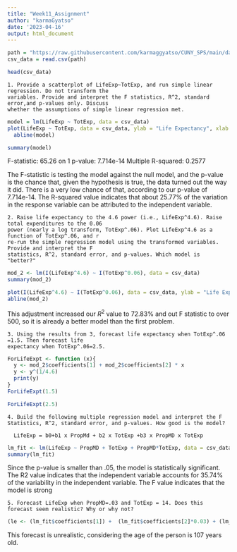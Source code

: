 ```yaml
---
title: "Week11_Assignment"
author: "karmaGyatso"
date: '2023-04-16'
output: html_document
---
```


```r
path = "https://raw.githubusercontent.com/karmaggyatso/CUNY_SPS/main/data_605/week_12/who.csv"
csv_data = read.csv(path)

head(csv_data)
```

```
1. Provide a scatterplot of LifeExp~TotExp, and run simple linear regression. Do not transform the
variables. Provide and interpret the F statistics, R^2, standard error,and p-values only. Discuss
whether the assumptions of simple linear regression met.
```
```r
model = lm(LifeExp ~ TotExp, data = csv_data)
plot(LifeExp ~ TotExp, data = csv_data, ylab = "Life Expectancy", xlab = "Total Expectancy") + 
  abline(model)
```

```r
summary(model)
```

F-statistic: 65.26 on 1 p-value: 7.714e-14 Multiple R-squared: 0.2577

The F-statistic is testing the model against the null model, and the p-value is the chance that, given the hypothesis is true, the data turned out the way it did. There is a very low chance of that, according to our p-value of 7.714e-14. The R-squared value indicates that about 25.77% of the variation in the response variable can be attributed to the independent variable.

```
2. Raise life expectancy to the 4.6 power (i.e., LifeExp^4.6). Raise total expenditures to the 0.06
power (nearly a log transform, TotExp^.06). Plot LifeExp^4.6 as a function of TotExp^.06, and r
re-run the simple regression model using the transformed variables. Provide and interpret the F
statistics, R^2, standard error, and p-values. Which model is "better?"
```

```r
mod_2 <- lm(I(LifeExp^4.6) ~ I(TotExp^0.06), data = csv_data)
summary(mod_2)
```

```r
plot(I(LifeExp^4.6) ~ I(TotExp^0.06), data = csv_data, ylab = "Life Expectancy", xlab = "Total Expectancy")+
abline(mod_2)
```
This adjustment increased our $R^2$ value to 72.83% and out F statistic to over 500, so it is already a better model than the first problem.

```
3. Using the results from 3, forecast life expectancy when TotExp^.06 =1.5. Then forecast life
expectancy when TotExp^.06=2.5.
```
```r
ForLifeExpt <- function (x){
  y <- mod_2$coefficients[1] + mod_2$coefficients[2] * x
  y <- y^(1/4.6)
  print(y)
}
ForLifeExpt(1.5)

```
```r
ForLifeExpt(2.5)
```

```
4. Build the following multiple regression model and interpret the F Statistics, R^2, standard error, and p-values. How good is the model?

  LifeExp = b0+b1 x PropMd + b2 x TotExp +b3 x PropMD x TotExp
```

```r
lm_fit <- lm(LifeExp ~ PropMD + TotExp + PropMD*TotExp, data = csv_data)
summary(lm_fit)
```

Since the p-value is smaller than .05, the model is statistically significant. The R2 value indicates that the independent variable accounts for 35.74% of the variability in the independent variable. The F value indicates that the model is strong

```
5. Forecast LifeExp when PropMD=.03 and TotExp = 14. Does this forecast seem realistic? Why or why not?
```

```r
(le <- (lm_fit$coefficients[1]) +  (lm_fit$coefficients[2]*0.03) + (lm_fit$coefficients[3]*14) - (lm_fit$coefficients[4]*0.03*14))

```

This forecast is unrealistic, considering the age of the person is 107 years old.
